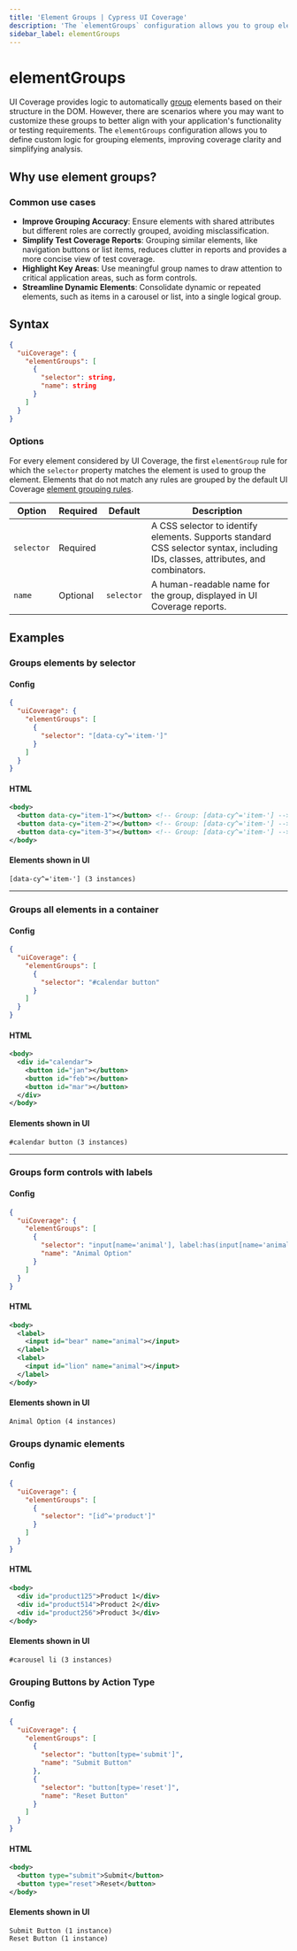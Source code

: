 ```yaml
---
title: 'Element Groups | Cypress UI Coverage'
description: 'The `elementGroups` configuration allows you to group elements in UI Coverage using custom logic.'
sidebar_label: elementGroups
---
```


# elementGroups

<UICovAddon />

UI Coverage provides logic to automatically [group](/ui-coverage/core-concepts/element-grouping) elements based on their structure in the DOM. However, there are scenarios where you may want to customize these groups to better align with your application's functionality or testing requirements. The `elementGroups` configuration allows you to define custom logic for grouping elements, improving coverage clarity and simplifying analysis.

## Why use element groups?

### Common use cases

- **Improve Grouping Accuracy**: Ensure elements with shared attributes but different roles are correctly grouped, avoiding misclassification.
- **Simplify Test Coverage Reports**: Grouping similar elements, like navigation buttons or list items, reduces clutter in reports and provides a more concise view of test coverage.
- **Highlight Key Areas**: Use meaningful group names to draw attention to critical application areas, such as form controls.
- **Streamline Dynamic Elements**: Consolidate dynamic or repeated elements, such as items in a carousel or list, into a single logical group.

## Syntax

```json
{
  "uiCoverage": {
    "elementGroups": [
      {
        "selector": string,
        "name": string
      }
    ]
  }
}
```

### Options

For every element considered by UI Coverage, the first `elementGroup` rule for which the `selector` property matches the element is used to group the element. Elements that do not match any rules are grouped by the default UI Coverage [element grouping rules](/ui-coverage/core-concepts/element-grouping).

| Option     | Required | Default    | Description                                                                                                                      |
| ---------- | -------- | ---------- | -------------------------------------------------------------------------------------------------------------------------------- |
| `selector` | Required |            | A CSS selector to identify elements. Supports standard CSS selector syntax, including IDs, classes, attributes, and combinators. |
| `name`     | Optional | `selector` | A human-readable name for the group, displayed in UI Coverage reports.                                                           |

## Examples

### Groups elements by selector

#### Config

```json
{
  "uiCoverage": {
    "elementGroups": [
      {
        "selector": "[data-cy^='item-']"
      }
    ]
  }
}
```

#### HTML

```xml
<body>
  <button data-cy="item-1"></button> <!-- Group: [data-cy^='item-'] -->
  <button data-cy="item-2"></button> <!-- Group: [data-cy^='item-'] -->
  <button data-cy="item-3"></button> <!-- Group: [data-cy^='item-'] -->
</body>
```

#### Elements shown in UI

```
[data-cy^='item-'] (3 instances)
```

---

### Groups all elements in a container

#### Config

```json
{
  "uiCoverage": {
    "elementGroups": [
      {
        "selector": "#calendar button"
      }
    ]
  }
}
```

#### HTML

```xml
<body>
  <div id="calendar">
    <button id="jan"></button>
    <button id="feb"></button>
    <button id="mar"></button>
  </div>
</body>
```

#### Elements shown in UI

```
#calendar button (3 instances)
```

---

### Groups form controls with labels

#### Config

```json
{
  "uiCoverage": {
    "elementGroups": [
      {
        "selector": "input[name='animal'], label:has(input[name='animal'])",
        "name": "Animal Option"
      }
    ]
  }
}
```

#### HTML

```xml
<body>
  <label>
    <input id="bear" name="animal"></input>
  </label>
  <label>
    <input id="lion" name="animal"></input>
  </label>
</body>
```

#### Elements shown in UI

```
Animal Option (4 instances)
```

### Groups dynamic elements

#### Config

```json
{
  "uiCoverage": {
    "elementGroups": [
      {
        "selector": "[id^='product']"
      }
    ]
  }
}
```

#### HTML

```xml
<body>
  <div id="product125">Product 1</div>
  <div id="product514">Product 2</div>
  <div id="product256">Product 3</div>
</body>
```

#### Elements shown in UI

```
#carousel li (3 instances)
```

### Grouping Buttons by Action Type

#### Config

```json
{
  "uiCoverage": {
    "elementGroups": [
      {
        "selector": "button[type='submit']",
        "name": "Submit Button"
      },
      {
        "selector": "button[type='reset']",
        "name": "Reset Button"
      }
    ]
  }
}
```

#### HTML

```xml
<body>
  <button type="submit">Submit</button>
  <button type="reset">Reset</button>
</body>
```

#### Elements shown in UI

```
Submit Button (1 instance)
Reset Button (1 instance)
```
